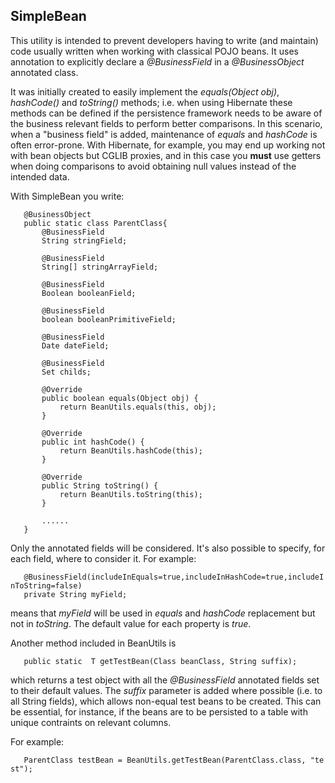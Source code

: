 == SimpleBean ==

This utility is intended to prevent developers having to write (and maintain) code usually written when working with classical POJO beans. It uses annotation to explicitly declare a ''@BusinessField'' in a ''@BusinessObject'' annotated class.

It was initially created to easily implement the ''equals(Object obj)'', ''hashCode()'' and ''toString()'' methods; i.e. when using Hibernate these methods can be defined if the persistence framework needs to be aware of the business relevant fields to perform better comparisons. In this scenario, when a "business field" is added, maintenance of ''equals'' and ''hashCode'' is often error-prone. With Hibernate, for example, you may end up working not with bean objects but CGLIB proxies, and in this case you '''must''' use getters when doing comparisons to avoid obtaining null values instead of the intended data.

With SimpleBean you write:

    @BusinessObject
    public static class ParentClass{
        @BusinessField
        String stringField;
        
        @BusinessField
        String[] stringArrayField;
        
        @BusinessField
        Boolean booleanField;
        
        @BusinessField
        boolean booleanPrimitiveField;
        
        @BusinessField
        Date dateField;
        
        @BusinessField
        Set<ChildClass> childs;
        
        @Override
        public boolean equals(Object obj) {
            return BeanUtils.equals(this, obj);
        }
        
        @Override
        public int hashCode() {
            return BeanUtils.hashCode(this);
        }
        
        @Override
        public String toString() {
            return BeanUtils.toString(this);
        }
        
        ...<Getters and Setters>...
    }

Only the annotated fields will be considered. It's also possible to specify, for each field, where to consider it. For example:

    @BusinessField(includeInEquals=true,includeInHashCode=true,includeInToString=false)
    private String myField;

means that ''myField'' will be used in ''equals'' and ''hashCode'' replacement but not in ''toString''. The default value for each property is ''true''.

Another method included in BeanUtils is

    public static <T> T getTestBean(Class<T> beanClass, String suffix);

which returns a test object with all the ''@BusinessField'' annotated fields set to their default values. The ''suffix'' parameter is added where possible (i.e. to all String fields), which allows non-equal test beans to be created. This can be essential, for instance, if the beans are to be persisted to a table with unique contraints on relevant columns.

For example:

    ParentClass testBean = BeanUtils.getTestBean(ParentClass.class, "test");
